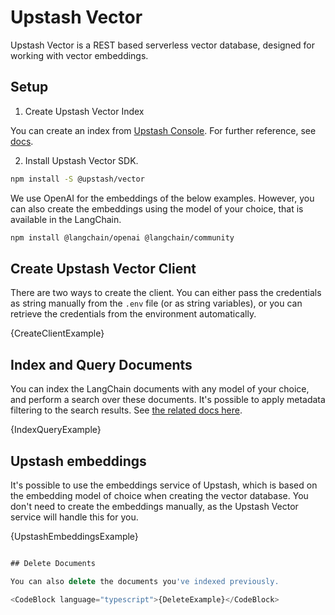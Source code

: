 
# Upstash Vector

Upstash Vector is a REST based serverless vector database, designed for working with vector embeddings.

## Setup

1. Create Upstash Vector Index

You can create an index from [Upstash Console](https://console.upstash.com/vector). For further reference, see [docs](https://upstash.com/docs/vector/overall/getstarted).

2. Install Upstash Vector SDK.

```bash npm2yarn
npm install -S @upstash/vector
```

We use OpenAI for the embeddings of the below examples.
However, you can also create the embeddings using the model of your choice, that is available in the LangChain.

<IntegrationInstallTooltip></IntegrationInstallTooltip>

```bash npm2yarn
npm install @langchain/openai @langchain/community
```

## Create Upstash Vector Client

There are two ways to create the client. You can either pass the credentials as string manually from the `.env` file (or as string variables), or you can retrieve the credentials from the environment automatically.

<CodeBlock language="typescript">{CreateClientExample}</CodeBlock>

## Index and Query Documents

You can index the LangChain documents with any model of your choice, and perform a search over these documents. It's possible to apply metadata filtering to the search results. See [the related docs here](https://upstash.com/docs/vector/features/filtering).

<CodeBlock language="typescript">{IndexQueryExample}</CodeBlock>

## Upstash embeddings

It's possible to use the embeddings service of Upstash, which is based on the embedding model of choice when creating the vector database. You don't need to create the embeddings manually, as the Upstash Vector service will handle this for you.

<CodeBlock language="typescript">{UpstashEmbeddingsExample}</CodeBlock>

```typescript

## Delete Documents

You can also delete the documents you've indexed previously.

<CodeBlock language="typescript">{DeleteExample}</CodeBlock>
```
